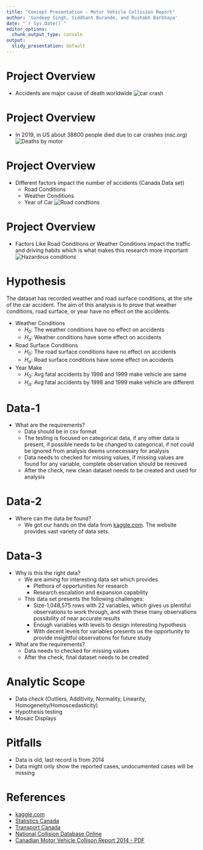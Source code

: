 ```yaml
---
title: "Concept Presentation - Motor Vehicle Collision Report"
author: 'Gundeep Singh, Siddhant Burande, and Rushabh Barbhaya'
date: "`r Sys.Date()`"
editor_options: 
  chunk_output_type: console
output:
  slidy_presentation: default
---
```


# Project Overview

* Accidents are major cause of death worldwide
![car crash](https://www.bcmlawyers.com/wp-content/uploads/2018/05/images_blog_car-accident-845x321.jpg)

# Project Overview

* In 2019, in US about 38800 people died due to car crashes (nsc.org)
![Deaths by motor](https://aaafoundation.org/wp-content/uploads/2017/11/aaafts_2014_fig2-e1511821349299.png)

# Project Overview

* Different factors impact the number of accidents (Canada Data set)
  + Road Conditions 
  + Weather Conditions
  + Year of Car
![Road condtions](https://www.comedytrafficschool.com/wp-content/uploads/2015/02/road-conditions.jpg)

# Project Overview
* Factors Like Road Conditions or Weather Conditions impact the traffic and driving habits which is what makes this research more important
![Hazardous conditions](https://www.co.sauk.wi.us/sites/default/files/styles/gallery500/public/imageattachments/emergencymanagement/page/1282/weather.jpg?itok=p_Km5sgY)

# Hypothesis

The dataset has recorded weather and road surface conditions, at the site of the car accident. The aim of this analysis is to prove that weather conditions, road surface, or year have no effect on the accidents.

* Weather Conditions
  + $H_0$: The weather conditions have no effect on accidents
  + $H_a$: Weather conditions have some effect on accidents
  
* Road Surface Conditions
  + $H_0$: The road surface conditions have no effect on accidents
  + $H_a$: Road surface conditions have some effect on accidents
  
* Year Make
  + $H_0$: Avg fatal accidents by 1998 and 1999 make vehicle are same 
  + $H_a$: Avg fatal accidents by 1998 and 1999 make vehicle are different

# Data-1

* What are the requirements?
   + Data should be in csv format
   + The testing is focused on categorical data, if any other data is present, if possible needs to be changed to categorical, if not could be ignored from analysis deems unnecessary for analysis
   + Data needs to checked for missing values, if missing values are found for any variable, complete observation should be removed
   + After the check, new clean dataset needs to be created and used for analysis
   

# Data-2

* Where can the data be found?
   + We got our hands on the data from [kaggle.com](https://www.kaggle.com/tbsteal/canadian-car-accidents-19942014). The website provides vast variety of data sets. 

# Data-3  
* Why is this the right data?
   + We are aiming for interesting data set which provides 
      * Plethora of opportunities for research
      * Research escalation and expansion capability
   + This data set presents the following challenges:
      * Size-1,048,575 rows with 22 variables, which gives us plentiful observations to work through, and with these many observations possibility of near accurate results
      * Enough variables with levels to design interesting hypothesis
      * With decent levels for variables presents us the opportunity to provide insightful observations for future study

* What are the requirements?
   + Data needs to checked for missing values
   + After the check, final dataset needs to be created

# Analytic Scope

* Data check (Outliers, Additivity, Normality, Linearity, Homogeneity/Homoscedasticity)
* Hypothesis testing
* Mosaic Displays

# Pitfalls

* Data is old, last record is from 2014
* Data might only show the reported cases, undocumented cases will be missing

# References

* [kaggle.com](https://www.kaggle.com/tbsteal/canadian-car-accidents-19942014?select=NCDB_1999_to_2014.csv)
* [Statistics Canada](https://www.statcan.gc.ca/eng/start)
* [Transport Canada](https://tc.canada.ca/en)
* [National Collision Database Online](https://wwwapps2.tc.gc.ca/Saf-Sec-Sur/7/NCDB-BNDC/p.aspx?c=100-0-0&l=en)
* [Canadian Motor Vehicle Collison Report 2014 - PDF](https://www.kaggle.com/tbsteal/canadian-car-accidents-19942014?select=cmvtcs2014_eng.pdf)